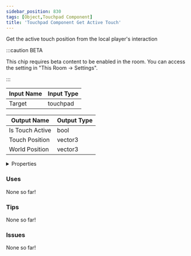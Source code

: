 ```yaml
---
sidebar_position: 830
tags: [Object,Touchpad Component]
title: 'Touchpad Component Get Active Touch'
---
```


Get the active touch position from the local player's interaction

:::caution BETA

This chip requires beta content to be enabled in the room. You can access the setting in "This Room -> Settings".

:::


<EsbSvg />

| Input Name | Input Type |
|-----------|-----------|
| Target | touchpad |

| Output Name | Output Type |
|-----------|-----------|
| Is Touch Active | bool |
| Touch Position | vector3 |
| World Position | vector3 |


<details>
  <summary>Properties</summary>
  <div>
    <div>
    <table>
      <thead>
        <tr>
          <th>Is beta required?</th>
          <th>✅</th>
        </tr>
        <tr>
          <th>Is this chip a trolling risk?</th>
          <th>❌</th>
        </tr>
        <tr>
          <th>Is this chip a role assignment risk?</th>
          <th>❌</th>
        </tr>
        <tr>
          <th>Chip UUID</th>
          <th>b83d2e2f-61e8-4490-8a81-d38c88fff8d1</th>
        </tr>
      </thead>
    </table>
    </div>
  </div>
</details>

### Uses

None so far!

### Tips

None so far!

### Issues

None so far!